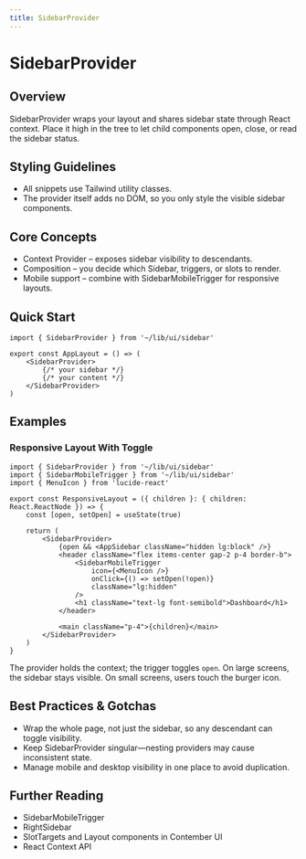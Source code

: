 ```yaml
---
title: SidebarProvider
---
```


<!-- Edited by human: false -->
<!-- Examples count: 2 -->
<!-- Source examples: 0 -->
<!-- Playground examples: 0 -->
<!-- External examples: 2 -->
<!-- Import examples: 2 -->

# SidebarProvider

## Overview
SidebarProvider wraps your layout and shares sidebar state through React context.
Place it high in the tree to let child components open, close, or read the sidebar status.

## Styling Guidelines
* All snippets use Tailwind utility classes.
* The provider itself adds no DOM, so you only style the visible sidebar components.

## Core Concepts
* Context Provider – exposes sidebar visibility to descendants.
* Composition – you decide which Sidebar, triggers, or slots to render.
* Mobile support – combine with SidebarMobileTrigger for responsive layouts.

## Quick Start
```tsx
import { SidebarProvider } from '~/lib/ui/sidebar'

export const AppLayout = () => (
	<SidebarProvider>
		{/* your sidebar */}
		{/* your content */}
	</SidebarProvider>
)
```

## Examples

### Responsive Layout With Toggle
```tsx
import { SidebarProvider } from '~/lib/ui/sidebar'
import { SidebarMobileTrigger } from '~/lib/ui/sidebar'
import { MenuIcon } from 'lucide-react'

export const ResponsiveLayout = ({ children }: { children: React.ReactNode }) => {
	const [open, setOpen] = useState(true)

	return (
		<SidebarProvider>
			{open && <AppSidebar className="hidden lg:block" />}
			<header className="flex items-center gap-2 p-4 border-b">
				<SidebarMobileTrigger
					icon={<MenuIcon />}
					onClick={() => setOpen(!open)}
					className="lg:hidden"
				/>
				<h1 className="text-lg font-semibold">Dashboard</h1>
			</header>

			<main className="p-4">{children}</main>
		</SidebarProvider>
	)
}
```
The provider holds the context; the trigger toggles `open`. On large screens, the sidebar stays visible. On small screens, users touch the burger icon.

## Best Practices & Gotchas
* Wrap the whole page, not just the sidebar, so any descendant can toggle visibility.
* Keep SidebarProvider singular—nesting providers may cause inconsistent state.
* Manage mobile and desktop visibility in one place to avoid duplication.

## Further Reading
* SidebarMobileTrigger
* RightSidebar
* SlotTargets and Layout components in Contember UI
* React Context API

<!-- End of Generated Documentation -->
